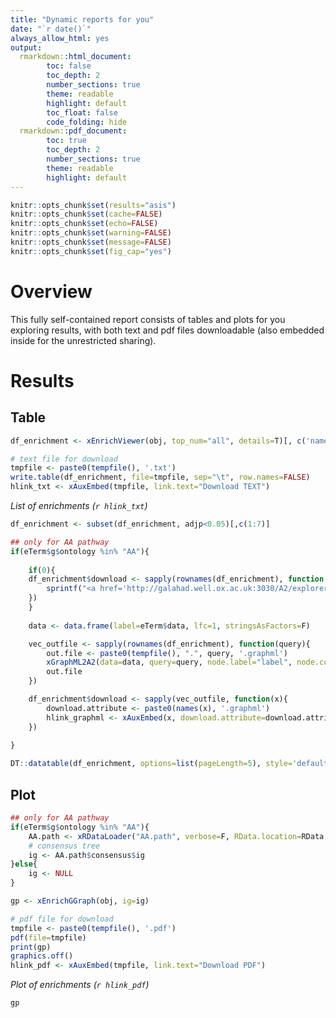 ```yaml
---
title: "Dynamic reports for you"
date: "`r date()`"
always_allow_html: yes
output:
  rmarkdown::html_document:
        toc: false
        toc_depth: 2
        number_sections: true
        theme: readable
        highlight: default
        toc_float: false
        code_folding: hide
  rmarkdown::pdf_document:
        toc: true
        toc_depth: 2
        number_sections: true
        theme: readable
        highlight: default
---
```


```r
knitr::opts_chunk$set(results="asis")
knitr::opts_chunk$set(cache=FALSE)
knitr::opts_chunk$set(echo=FALSE)
knitr::opts_chunk$set(warning=FALSE)
knitr::opts_chunk$set(message=FALSE)
knitr::opts_chunk$set(fig_cap="yes")
```

# Overview

This fully self-contained report consists of tables and plots for you exploring results, with both text and pdf files downloadable (also embedded inside for the unrestricted sharing).

# Results {.tabset .tabset-fade .tabset-pills}

## Table ##

```r
df_enrichment <- xEnrichViewer(obj, top_num="all", details=T)[, c('name','zscore',"pvalue",'adjp','or',"CIl","CIu","nOverlap","members_Overlap")]

# text file for download
tmpfile <- paste0(tempfile(), '.txt')
write.table(df_enrichment, file=tmpfile, sep="\t", row.names=FALSE)
hlink_txt <- xAuxEmbed(tmpfile, link.text="Download TEXT")
```

*List of enrichments  (`r hlink_txt`)*

```r

df_enrichment <- subset(df_enrichment, adjp<0.05)[,c(1:7)]

## only for AA pathway
if(eTerm$g$ontology %in% "AA"){
	
	if(0){
	df_enrichment$download <- sapply(rownames(df_enrichment), function (x){
		sprintf("<a href='http://galahad.well.ox.ac.uk:3030/A2/explorer/%s' target='%s''>%s</a>", x, x, x)
	})
	}
	
	data <- data.frame(label=eTerm$data, lfc=1, stringsAsFactors=F)

	vec_outfile <- sapply(rownames(df_enrichment), function(query){
		out.file <- paste0(tempfile(), ".", query, '.graphml')
		xGraphML2A2(data=data, query=query, node.label="label", node.color="lfc", colormap="white-orange", filename=out.file, RData.location=RData.location, verbose=F)
		out.file
	})

	df_enrichment$download <- sapply(vec_outfile, function(x){
		download.attribute <- paste0(names(x), '.graphml')
		hlink_graphml <- xAuxEmbed(x, download.attribute=download.attribute, link.text="GraphML")
	})
	
}

DT::datatable(df_enrichment, options=list(pageLength=5), style='default', caption="", rownames=FALSE, escape=F)
```


## Plot

```r

## only for AA pathway
if(eTerm$g$ontology %in% "AA"){
	AA.path <- xRDataLoader("AA.path", verbose=F, RData.location=RData.location)
	# consensus tree
	ig <- AA.path$consensus$ig
}else{
	ig <- NULL
}

gp <- xEnrichGGraph(obj, ig=ig)

# pdf file for download
tmpfile <- paste0(tempfile(), '.pdf')
pdf(file=tmpfile)
print(gp)
graphics.off()
hlink_pdf <- xAuxEmbed(tmpfile, link.text="Download PDF")
```

*Plot of enrichments (`r hlink_pdf`)*

```r
gp
```